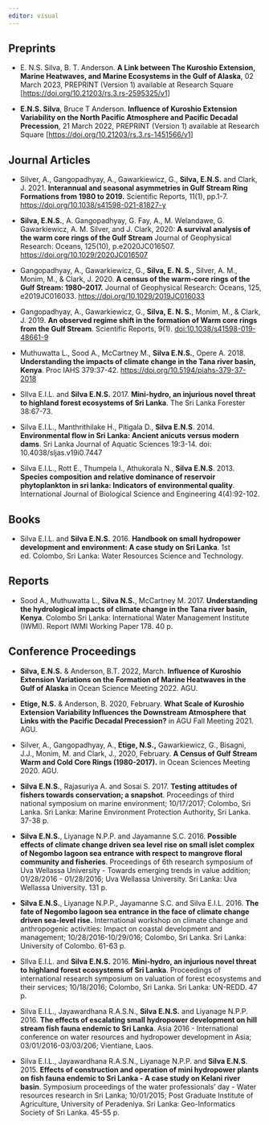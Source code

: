 ```yaml
---
editor: visual
---
```


## Preprints

-   E. N.S. Silva, B. T. Anderson. **A Link between The Kuroshio Extension, Marine Heatwaves, and Marine Ecosystems in the Gulf of Alaska**, 02 March 2023, PREPRINT (Version 1) available at Research Square \[<https://doi.org/10.21203/rs.3.rs-2595325/v1>\]

-   **E.N.S. Silva**, Bruce T Anderson. **Influence of Kuroshio Extension Variability on the North Pacific Atmosphere and Pacific Decadal Precession**, 21 March 2022, PREPRINT (Version 1) available at Research Square \[<https://doi.org/10.21203/rs.3.rs-1451566/v1>\]

## Journal Articles

-   Silver, A., Gangopadhyay, A., Gawarkiewicz, G., **Silva, E.N.S.** and Clark, J. 2021. **Interannual and seasonal asymmetries in Gulf Stream Ring Formations from 1980 to 2019.** Scientific Reports, 11(1), pp.1-7. <https://doi.org/10.1038/s41598-021-81827-y>

-   **Silva, E.N.S.**, A. Gangopadhyay, G. Fay, A., M. Welandawe, G. Gawarkiewicz, A. M. Silver, and J. Clark, 2020: **A survival analysis of the warm core rings of the Gulf Stream** Journal of Geophysical Research: Oceans, 125(10), p.e2020JC016507. <https://doi.org/10.1029/2020JC016507>

-   Gangopadhyay, A., Gawarkiewicz, G., **Silva, E. N. S.,** Silver, A. M., Monim, M., & Clark, J. 2020. **A census of the warm‐core rings of the Gulf Stream: 1980--2017.** Journal of Geophysical Research: Oceans, 125, e2019JC016033. <https://doi.org/10.1029/2019JC016033>

-   Gangopadhyay, A., Gawarkiewicz, G., **Silva, E. N. S.**, Monim, M., & Clark, J. 2019. **An observed regime shift in the formation of Warm core rings from the Gulf Stream**. Scientific Reports, 9(1). [doi:10.1038/s41598-019-48661-9](https://doi.org/10.1038/s41598-019-48661-9)

-   Muthuwatta L., Sood A., McCartney M., **Silva E.N.S.**, Opere A. 2018. **Understanding the impacts of climate change in the Tana river basin, Kenya**. Proc IAHS 379:37-42. <https://doi.org/10.5194/piahs-379-37-2018>

-   SIlva E.I.L. and **Silva E.N.S.** 2017. **Mini-hydro, an injurious novel threat to highland forest ecosystems of Sri Lanka**. The Sri Lanka Forester 38:67-73.

-   Silva E.I.L., Manthrithilake H., Pitigala D., **Silva E.N.S**. 2014. **Environmental flow in Sri Lanka: Ancient anicuts versus modern dams**. Sri Lanka Journal of Aquatic Sciences 19:3-14. doi: 10.4038/sljas.v19i0.7447

-   Silva E.I.L., Rott E., Thumpela I., Athukorala N., **Silva E.N.S**. 2013. **Species composition and relative dominance of reservoir phytoplankton in sri lanka: Indicators of environmental quality**. International Journal of Biological Science and Engineering 4(4):92-102.

## Books

-   Silva E.I.L. and **Silva E.N.S.** 2016. **Handbook on small hydropower development and environment: A case study on Sri Lanka**. 1st ed. Colombo, Sri Lanka: Water Resources Science and Technology.

## Reports

-   Sood A., Muthuwatta L., **Silva N.S.**, McCartney M. 2017. **Understanding the hydrological impacts of climate change in the Tana river basin, Kenya**. Colombo Sri Lanka: International Water Management Institute (IWMI). Report IWMI Working Paper 178. 40 p.

## Conference Proceedings

-   **Silva, E.N.S.** & Anderson, B.T. 2022, March. **Influence of Kuroshio Extension Variations on the Formation of Marine Heatwaves in the Gulf of Alaska** in Ocean Science Meeting 2022. AGU.

-   **Etige, N.S.** & Anderson, B. 2020, February. **What Scale of Kuroshio Extension Variability Influences the Downstream Atmosphere that Links with the Pacific Decadal Precession?** in AGU Fall Meeting 2021. AGU.

-   Silver, A., Gangopadhyay, A., **Etige, N.S.,** Gawarkiewicz, G., Bisagni, J.J., Monim, M. and Clark, J., 2020, February. **A Census of Gulf Stream Warm and Cold Core Rings (1980-2017).** in Ocean Sciences Meeting 2020. AGU.

-   **Silva E.N.S.**, Rajasuriya A. and Sosai S. 2017. **Testing attitudes of fishers towards conservation; a snapshot**. Proceedings of third national symposium on marine environment; 10/17/2017; Colombo, Sri Lanka. Sri Lanka: Marine Environment Protection Authority, Sri Lanka. 37-38 p.

-   **Silva E.N.S.**, Liyanage N.P.P. and Jayamanne S.C. 2016. **Possible effects of climate change driven sea level rise on small islet complex of Negombo lagoon sea entrance with respect to mangrove floral community and fisheries**. Proceedings of 6th research symposium of Uva Wellassa University - Towards emerging trends in value addition; 01/28/2016 - 01/28/2016; Uva Wellassa University. Sri Lanka: Uva Wellassa University. 131 p.

-   **Silva E.N.S.**, Liyanage N.P.P., Jayamanne S.C. and Silva E.I.L. 2016. **The fate of Negombo lagoon sea entrance in the face of climate change driven sea-level rise.** International workshop on climate change and anthropogenic activities: Impact on coastal development and management; 10/28/2016-10/29/016; Colombo, Sri Lanka. Sri Lanka: University of Colombo. 61-63 p.

-   SIlva E.I.L. and **Silva E.N.S.** 2016. **Mini-hydro, an injurious novel threat to highland forest ecosystems of Sri Lanka**. Proceedings of international research symposium on valuation of forest ecosystems and their services; 10/18/2016; Colombo, Sri Lanka. Sri Lanka: UN-REDD. 47 p.

-   Silva E.I.L., Jayawardhana R.A.S.N., **Silva E.N.S.** and Liyanage N.P.P. 2016. **The effects of escalating small hydropower development on hill stream fish fauna endemic to Sri Lanka**. Asia 2016 - International conference on water resources and hydropower development in Asia; 03/01/2016-03/03/206; Vientiane, Laos.

-   Silva E.I.L., Jayawardhana R.A.S.N., Liyanage N.P.P. and **Silva E.N.S**. 2015. **Effects of construction and operation of mini hydropower plants on fish fauna endemic to Sri Lanka - A case study on Kelani river basin**. Symposium proceedings of the water professionals' day - Water resources research in Sri Lanka; 10/01/2015; Post Graduate Institute of Agriculture, University of Peradeniya. Sri Lanka: Geo-Informatics Society of Sri Lanka. 45-55 p.
